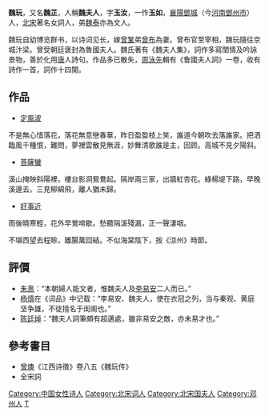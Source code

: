{{No footnotes|time=2018-08-25T02:50:14+00:00}} 
'''魏玩'''{{BD|1040年||1103年|}}，又名'''魏芷'''，人稱'''魏夫人'''，字'''玉汝'''，一作'''玉如'''，[[襄陽|襄陽]][[鄧城|鄧城]]（今[[河南|河南]][[鄧州市|鄧州市]]）人，[[北宋|北宋]]著名女詞人，弟[[魏泰|魏泰]]亦為文人。

魏玩自幼博览群书，以诗词见长，嫁[[曾鞏|曾鞏]]弟[[曾布|曾布]]為妻。曾布官至宰相，魏玩隨往京城汴梁。曾受朝廷褒封為魯國夫人。魏氏著有《魏夫人集》，詞作多寫閨情及吟詠景物，善於化用[[唐|唐]]人詩句。作品多已散失，[[周泳先|周泳先]]輯有《鲁國夫人詞》一卷，收有詩作一首，詞作十四闋。

==作品==

*[https://fanti.dugushici.com/ancient_proses/65151 定風波]
不是無心惜落花，落花無意戀春華，昨日盈盈枝上笑，誰道今朝吹去落誰家。把洒臨風千種恨，難問，夢裡雲散見無涯，妙舞清歌誰是主，回顾。高城不見夕陽斜。
*[[菩薩蠻|菩薩蠻]]
溪山掩映斜陽裡，樓台影洞鴛鴦起。隔岸兩三家，出牆紅杏花。綠楊堤下路，早晚溪邊去。三見柳綿飛，離人猶未歸。

*[https://fanti.dugushici.com/ancient_proses/64726/prose_appreciations/3825 好事近]

雨後曉寒輕，花外早鶯啼歇。愁聽隔溪殘漏，正一聲淒咽。

不堪西望去程賒，離腸萬回結。不似海棠陰下，按《涼州》時節。

==評價==
*[[朱熹|朱熹]]：“本朝婦人能文者，惟魏夫人及[[李易安|李易安]]二人而已。”
*[[杨慎|杨慎]]在《词品》中记载：“李易安、魏夫人，使在衣冠之列，当与秦观、黄庭坚争雄，不徒擅名于闺阁也。”
*[[陈廷焯|陈廷焯]]：“魏夫人詞筆頗有超邁處，雖非易安之敵，亦未易才也。”

==參考書目==
*[[曾燠|曾燠]]《江西诗徵》卷八五《魏玩传》
*全宋詞

{{DEFAULTSORT:W}}
[[Category:中国女性诗人|Category:中国女性诗人]]
[[Category:北宋词人|Category:北宋词人]]
[[Category:北宋国夫人|Category:北宋国夫人]]
[[Category:邓州人|Category:邓州人]]
[[Category:魏姓|T]]